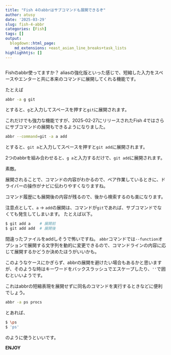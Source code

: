 ```yaml
---
title: "Fish 4のabbrはサブコマンドも展開できるぞ"
author: atusy
date: '2025-03-29'
slug: fish-4-abbr
categories: [Fish]
tags: []
output:
  blogdown::html_page:
    md_extensions: +east_asian_line_breaks+task_lists
highlighhtjs: []
---
```


```r
```

Fishのabbr使ってますか？
aliasの強化版といった感じで、短縮した入力をスペースやエンターと共に本来のコマンドに展開してくれる機能です。

たとえば

```bash
abbr -a g git
```

とすると、`g`と入力してスペースを押すと`git`に展開されます。

これだけでも強力な機能ですが、2025-02-27にリリースされたFish 4ではさらにサブコマンドの展開もできるようになりました。

```bash
abbr --command=git -a a add
```

とすると、`git a`と入力してスペースを押すと`git add`に展開されます。

2つのabbrを組み合わせると、`g a`と入力するだけで、`git add`に展開されます。

素敵。

展開されることで、コマンドの内容がわかるので、ペア作業しているときに、ドライバーの操作がナビに伝わりやすくなりますね。

コマンド履歴にも展開後の内容が残るので、後から検索するのも楽になります。

注意点として、`a` -> `add`の展開は、コマンドが`git`であれば、サブコマンドでなくても発生してしまいます。
たとえば以下。

```bash
$ git add a    # 展開前
$ git add add  # 展開後
```

間違ったファイルをaddしそうで怖いですね。
`abbr`コマンドでは`--function`オプションで展開する文字列を動的に変更できるので、コマンドラインの内容に応じて展開するかどうか決めたほうがいいかも。

このようなケースにかぎらず、abbrの展開を避けたい場合もあるかと思いますが、そのような時はキーワードをバックスラッシュでエスケープしたり、`''`で囲むといいようです。

これはabbrの短縮表現を展開せずに同名のコマンドを実行するときなどに便利でしょう。

```bash
abbr -a ps procs
```

とあれば、

```bash
$ \ps
$ 'ps'
```

のように使うといいです。

**ENJOY**
